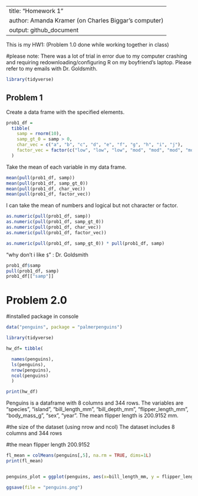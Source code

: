 
---
title: "Homework 1"
author: Amanda Kramer (on Charles Biggar's computer)
output: github_document
---

This is my HW1: (Problem 1.0 done while working together in class)

#please note: There was a lot of trial in error due to my computer crashing and requiring redownloading/configuring R on my boyfriend's laptop. Please refer to my emails with Dr. Goldsmith.

```r
library(tidyverse)
```


## Problem 1

Create a data frame with the specified elements. 

```r
prob1_df = 
  tibble(
    samp = rnorm(10),
    samp_gt_0 = samp > 0,
    char_vec = c("a", "b", "c", "d", "e", "f", "g", "h", "i", "j"),
    factor_vec = factor(c("low", "low", "low", "mod", "mod", "mod", "mod", "high", "high", "high"))
  )
```

Take the mean of each variable in my data frame.

```r
mean(pull(prob1_df, samp))
mean(pull(prob1_df, samp_gt_0))
mean(pull(prob1_df, char_vec))
mean(pull(prob1_df, factor_vec))
```

I can take the mean of numbers and logical but not character or factor. 

```r
as.numeric(pull(prob1_df, samp))
as.numeric(pull(prob1_df, samp_gt_0))
as.numeric(pull(prob1_df, char_vec))
as.numeric(pull(prob1_df, factor_vec))
```

```r
as.numeric(pull(prob1_df, samp_gt_0)) * pull(prob1_df, samp)
```


"why don't i like `$`" : Dr. Goldsmith

```r
prob1_df$samp
pull(prob1_df, samp)
prob1_df[["samp"]]
```


# Problem 2.0
#installed package in console
```r
data("penguins", package = "palmerpenguins")
```


```r
library(tidyverse)

hw_df= tibble(

  names(penguins),
  ls(penguins),
  nrow(penguins),
  ncol(penguins)
  )

print(hw_df)
```


Penguins is a dataframe with 8 columns and 344 rows. The variables are "species", "island", "bill_length_mm", "bill_depth_mm", "flipper_length_mm", "body_mass_g", "sex", "year". The mean flipper length is 200.9152 mm.

#the size of the dataset (using nrow and ncol)
The dataset includes 8 columns and 344 rows

#the mean flipper length
200.9152 


```r

fl_mean = colMeans(penguins[,5], na.rm = TRUE, dims=1L)
print(fl_mean)


penguins_plot = ggplot(penguins, aes(x=bill_length_mm, y = flipper_length_mm, color= species)) + geom_point()

ggsave(file = "penguins.png")

```


